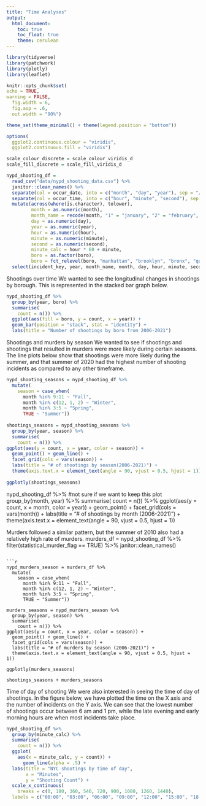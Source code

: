 ```yaml
---
title: "Time Analyses"
output: 
  html_document:
    toc: true
    toc_float: true
    theme: cerulean
---
```


```r
library(tidyverse)
library(patchwork)
library(plotly)
library(leaflet)

knitr::opts_chunk$set(
echo = TRUE,
warning = FALSE,
  fig.width = 6,
  fig.asp = .6,
  out.width = "90%")

theme_set(theme_minimal() + theme(legend.position = "bottom"))

options(
  ggplot2.continuous.colour = "viridis",
  ggplot2.continuous.fill = "viridis")

scale_colour_discrete = scale_colour_viridis_d
scale_fill_discrete = scale_fill_viridis_d
```
```r
nypd_shooting_df = 
  read_csv("data/nypd_shooting_data.csv") %>%
  janitor::clean_names() %>%
  separate(col = occur_date, into = c("month", "day", "year"), sep = "/") %>% 
  separate(col = occur_time, into = c("hour", "minute", "second"), sep = ":") %>%
  mutate(across(where(is.character), tolower),
         month = as.numeric(month),
         month_name = recode(month, "1" = "january", "2" = "february", "3" = "march", "4" = "april", "5" = "may", "6" = "june", "7" = "july", "8" = "august", "9" = "september", "10" = "october", "11" = "november", "12" = "december"),
         day = as.numeric(day),
         year = as.numeric(year), 
         hour = as.numeric(hour),
         minute = as.numeric(minute), 
         second = as.numeric(second),
         minute_calc = hour * 60 + minute,
         boro = as.factor(boro), 
         boro = fct_relevel(boro, "manhattan", "brooklyn", "bronx", "queens", "staten island")) %>%
  select(incident_key, year, month_name, month, day, hour, minute, second, minute_calc, everything())
```

Shootings over time
We wanted to see the longitudinal changes in shootings by borough. This is represented in the stacked bar graph below. 
```r
nypd_shooting_df %>%
  group_by(year, boro) %>%
  summarise(
    count = n()) %>%
  ggplot(aes(fill = boro, y = count, x = year)) +
  geom_bar(position = "stack", stat = "identity") + 
  labs(title = "Number of shootings by boro from 2006-2021")
```
 
Shootings and murders by season
We wanted to see if shootings and shootings that resulted in murders were more likely during certain seasons. The line plots below show that shootings were more likely during the summer, and that summer of 2020 had the highest number of shooting incidents as compared to any other timeframe. 
 
```r
nypd_shooting_seasons = nypd_shooting_df %>%
  mutate(
    season = case_when(
      month %in% 9:11 ~ "Fall",
      month %in% c(12, 1, 2) ~ "Winter",
      month %in% 3:5 ~ "Spring",
      TRUE ~ "Summer")) 
 
shootings_seasons = nypd_shooting_seasons %>%
  group_by(year, season) %>%
  summarise(
    count = n()) %>%
ggplot(aes(y = count, x = year, color = season)) +
  geom_point() + geom_line() +
  facet_grid(cols = vars(season)) + 
  labs(title = "# of shootings by season(2006-2021)") +
  theme(axis.text.x = element_text(angle = 90, vjust = 0.5, hjust = 1))
 
ggplotly(shootings_seasons)
 ```
 
nypd_shooting_df %>%  #not sure if we want to keep this plot
  group_by(month, year) %>%
  summarise(
    count = n()) %>%
ggplot(aes(y = count, x = month, color = year)) +
  geom_point() + 
  facet_grid(cols = vars(month)) + 
  labs(title = "# of shootings by month (2006-2021)") + 
  theme(axis.text.x = element_text(angle = 90, vjust = 0.5, hjust = 1))
 
Murders followed a similar pattern, but the summer of 2010 also had a relatively high rate of murders.
murders_df = nypd_shooting_df %>%
  filter(statistical_murder_flag == TRUE) %>%
  janitor::clean_names()

```

```r
nypd_murders_season = murders_df %>%
  mutate(
    season = case_when(
      month %in% 9:11 ~ "Fall",
      month %in% c(12, 1, 2) ~ "Winter",
      month %in% 3:5 ~ "Spring",
      TRUE ~ "Summer")) 
 
murders_seasons = nypd_murders_season %>%
  group_by(year, season) %>%
  summarise(
    count = n()) %>%
ggplot(aes(y = count, x = year, color = season)) +
  geom_point() + geom_line() +
  facet_grid(cols = vars(season)) + 
  labs(title = "# of murders by season (2006-2021)") + 
  theme(axis.text.x = element_text(angle = 90, vjust = 0.5, hjust = 1))
 
ggplotly(murders_seasons)
 
shootings_seasons + murders_seasons
```
 
Time of day of shooting
We were also interested in seeing the time of day of shootings. In the figure below, we have plotted the time on the X axis and the number of incidents on the Y axis. We can see that the lowest number of shootings occur between 6 am and 1 pm, while the late evening and early morning hours are when most incidents take place.
 
```r
nypd_shooting_df %>%
  group_by(minute_calc) %>%
  summarise(
    count = n()) %>%
  ggplot(
    aes(x = minute_calc, y = count)) +
      geom_line(alpha = .5) +
  labs(title = "NYC shootings by time of day",
       x = "Minutes",
       y = "Shooting Count") +
  scale_x_continuous(
    breaks = c(0, 180, 360, 540, 720, 900, 1080, 1260, 1440),
  labels = c("00:00", "03:00", "06:00", "09:00", "12:00", "15:00", "18:00", "21:00", "24:00"))
```